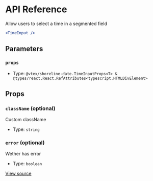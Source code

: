 # API Reference

Allow users to select a time in a segmented field

```jsx
<TimeInput />
```

## Parameters

### `props`

- Type: `@vtex/shoreline-date.TimeInputProps<T> & @types/react.React.RefAttributes<typescript.HTMLDivElement>`

## Props

### `className` (optional)

Custom className

- Type: `string`

### `error` (optional)

Wether has error

- Type: `boolean`

[View source](https://github.com/vtex/shoreline/blob/59864d506/packages/date/src/time-input/time-input.tsx#L24)
